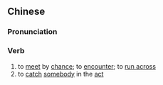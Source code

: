 {{also|撞见}}
==Chinese==
{{zh-forms|s=撞见}}

===Pronunciation===
{{zh-pron
|m=zhuàngjiàn
|c=zong6 gin3
|c-t=zong5 gen1
|cat=v
}}

===Verb===
{{zh-verb}}

# to [[meet]] by [[chance]]; to [[encounter]]; to [[run across]]
# to [[catch]] [[somebody]] in the [[act]]